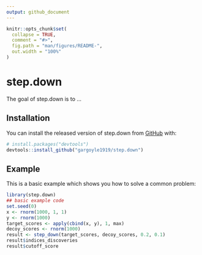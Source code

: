 ```yaml
---
output: github_document
---
```


<!-- README.md is generated from README.Rmd. Please edit that file -->

```r
knitr::opts_chunk$set(
  collapse = TRUE,
  comment = "#>",
  fig.path = "man/figures/README-",
  out.width = "100%"
)
```

# step.down

<!-- badges: start -->
<!-- badges: end -->

The goal of step.down is to ...

## Installation

You can install the released version of step.down from [GitHub](https://github.com/) with:

``` r
# install.packages("devtools")
devtools::install_github("gargoyle1919/step.down")
```
## Example

This is a basic example which shows you how to solve a common problem:

```r
library(step.down)
## basic example code
set.seed(0)
x <- rnorm(1000, 1, 1)
y <- rnorm(1000)
target_scores <- apply(cbind(x, y), 1, max)
decoy_scores <- rnorm(1000)
result <- step_down(target_scores, decoy_scores, 0.2, 0.1)
result$indices_discoveries
result$cutoff_score
```
